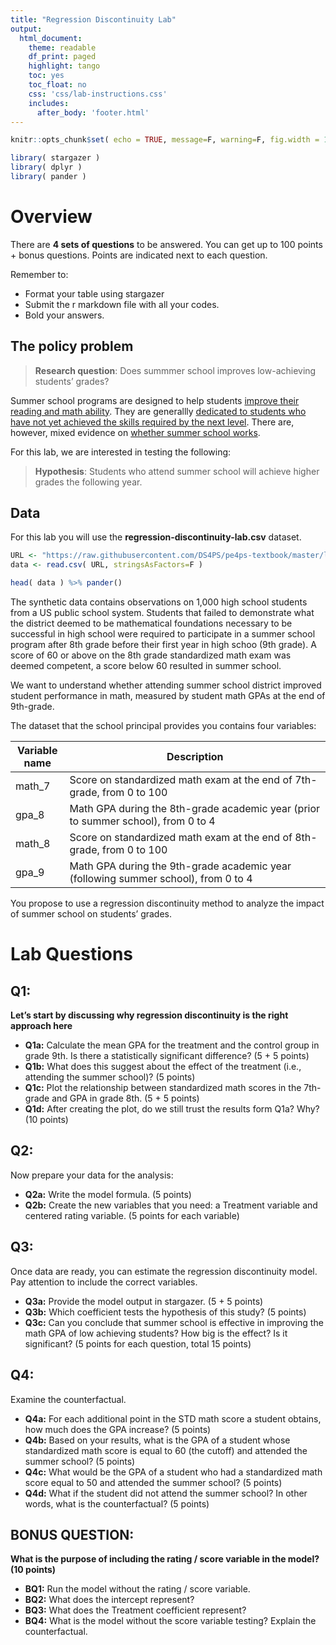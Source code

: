 ```yaml
---
title: "Regression Discontinuity Lab"
output:
  html_document:
    theme: readable
    df_print: paged
    highlight: tango
    toc: yes
    toc_float: no
    css: 'css/lab-instructions.css'
    includes:
      after_body: 'footer.html'
--- 
```





```r
knitr::opts_chunk$set( echo = TRUE, message=F, warning=F, fig.width = 10, fig.pos = 'H' )
```


```r
library( stargazer )
library( dplyr )
library( pander )
```

# Overview 

There are **4 sets of questions** to be answered. You can get up to 100 points + bonus questions. Points are indicated next to each question. 

Remember to:

* Format your table using stargazer 
* Submit the r markdown file with all your codes. 
* Bold your answers.



## The policy problem

> **Research question**: 
> Does summmer school improves low-achieving students' grades?

Summer school programs are designed to help students [improve their reading and math ability](https://www.wallacefoundation.org/knowledge-center/documents/an-analysis-of-the-effects-of-an-academic-summer-program-for-middle-school-students.pdf). They are generallly [dedicated to students who have not yet achieved the skills required by the next level](https://digitalcommons.nl.edu/cgi/viewcontent.cgi?article=1234&context=diss). There are, however, mixed evidence on [whether summer school works](https://www.npr.org/sections/ed/2014/07/07/323659124/what-we-dont-know-about-summer-school). 

For this lab, we are interested in testing the following:

> **Hypothesis**: 
> Students who attend summer school will achieve higher grades the following year. 

## Data

For this lab you will use the **regression-discontinuity-lab.csv** dataset. 

```r
URL <- "https://raw.githubusercontent.com/DS4PS/pe4ps-textbook/master/labs/DATA/regression-discontinuity-lab.csv"
data <- read.csv( URL, stringsAsFactors=F )
```

```r
head( data ) %>% pander()
```

The synthetic data contains observations on 1,000 high school students from a US public school system. Students that failed to demonstrate what the district deemed to be mathematical foundations necessary to be successful in high school were required to participate in a summer school program after 8th grade before their first year in high schoo (9th grade). A score of 60 or above on the 8th grade standardized math exam was deemed competent, a score below 60 resulted in summer school. 

We want to understand whether attending summer school district improved student performance in math, measured by student math GPAs at the end of 9th-grade.

The dataset that the school principal provides you contains four variables: 

 **Variable name   **   | **Description    **                                                                                          
----------------------- | ------------------------------------------------------------------------------------------------------------
math_7              | Score on standardized math exam at the end of 7th-grade, from 0 to 100                                                                     
gpa_8                   | Math GPA during the 8th-grade academic year (prior to summer school), from 0 to 4
math_8              | Score on standardized math exam at the end of 8th-grade, from 0 to 100                                                                     
gpa_9                   | Math GPA during the 9th-grade academic year (following summer school), from 0 to 4

You propose to use a regression discontinuity method to analyze the impact of summer school on students' grades.

# Lab Questions

## Q1: 

**Let's start by discussing why regression discontinuity is the right approach here** 

* **Q1a:** Calculate the mean GPA for the treatment and the control group in grade 9th. Is there a statistically significant difference? (5 + 5 points)
* **Q1b:** What does this suggest about the effect of the treatment (i.e., attending the summer school)? (5 points)
* **Q1c:** Plot the relationship between standardized math scores in the 7th-grade and GPA in grade 8th. (5 + 5 points)
* **Q1d:** After creating the plot, do we still trust the results form Q1a? Why? (10 points)

## Q2: 

Now prepare your data for the analysis:

* **Q2a:** Write the model formula. (5 points)
* **Q2b:** Create the new variables that you need: a Treatment variable and centered rating variable. (5 points for each variable)



## Q3: 

Once data are ready, you can estimate the regression discontinuity model. Pay attention to include the correct variables.

* **Q3a:** Provide the model output in stargazer. (5 + 5 points)
* **Q3b:** Which coefficient tests the hypothesis of this study? (5 points)
* **Q3c:** Can you conclude that summer school is effective in improving the math GPA of low achieving students? How big is the effect? Is it significant? (5 points for each question, total 15 points)

## Q4: 

Examine the counterfactual.

* **Q4a:** For each additional point in the STD math score a student obtains, how much does the GPA increase? (5 points)
* **Q4b:** Based on your results, what is the GPA of a student whose standardized math score is equal to 60 (the cutoff) and attended the summer school? (5 points)
* **Q4c:** What would be the GPA of a student who had a standardized math score equal to 50 and attended the summer school? (5 points)
* **Q4d:** What if the student did not attend the summer school? In other words, what is the counterfactual? (5 points)

## BONUS QUESTION: 

**What is the purpose of including the rating / score variable in the model? (10 points)**

* **BQ1:** Run the model without the rating / score variable. 
* **BQ2:** What does the intercept represent? 
* **BQ3:** What does the Treatment coefficient represent? 
* **BQ4:** What is the model without the score variable testing? Explain the counterfactual. 


```css

```
